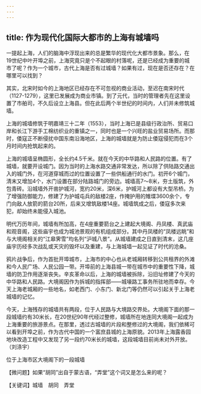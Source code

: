 ```yaml
---
---
---
```

title: 作为现代化国际大都市的上海有城墙吗
---




一提起上海，人们的脑海中浮现出来的总是繁华的现代化大都市景象。那么，在19世纪中叶开埠之前，上海究竟只是个不起眼的村落呢，还是已经成为重要的城市了呢？作为一个城市，古代上海是否有过城墙？如果有过，现在是否还存在？在哪里可以找到？

其实，北宋时如今的上海地区已经存在不可忽视的商业活动，至迟在南宋时代（1127-1279），这里已发展成为商业市镇。到了元代，当时的管理者先在这里设置了市舶司，不久后设立上海县。但在此后两个半世纪的时间内，人们并未修筑城墙。

上海的城墙修筑于明嘉靖三十二年（1553），当时上海已是县级行政治所、贸易口岸和长江下游手工棉纺织业的重镇之一，同时也是一个兴旺的盐业贸易场所。而那时，倭寇正不断侵扰中国东南沿海地区，上海的城墙就是为防止倭寇侵犯而在3个月时间内抢筑起来的。

上海的城墙呈椭圆形，全长约4.5千米。就在今天的中华路和人民路的位置。有了城墙，就要开设城门。因为当时的上海水路交通非常发达，所以除了供陆路交通出入的城门外，在河道穿城而过的位置设置了一些供船通行的水门。初开6个城门，清末又增加4个，水门设置在部分陆路城门的旁边。城墙高7～8米，夯土版筑，外包青砖。沿城墙外开凿护城河，宽约20米，深6米，护城河上都设有大型吊桥。为了增强防御能力，修建了为护城屯兵的敌楼2座，作掩护用的雉堞3600余个，专门向敌人放箭的箭台20所，后来又增筑敌楼14座。城墙筑成之后，倭寇多次来犯，却始终未能侵入城池。

明代万历年间，城墙有所加高，在4座重要箭台之上建起大境阁、丹凤楼、真武庙和观音阁，这些庙宇也成为城池景观的有机组成部分。其中丹凤楼的“凤楼远眺”和与大境阁相关的“江皋霁雪”均名列“沪城八景”。从城墙建成之日直到清末，这几座庙宇历经多次战乱或天灾的毁坏以及重建，与上海城墙一起见证了时代的沧桑。

鸦片战争后，作为首批开埠城市，上海市的中心也从老城厢转移到公共租界的外滩和今人民广场、人民公园一带。开埠前的上海县城一带在城市中的重要性下降，城墙的防卫作用逐渐丧失。辛亥革命以后，上海的城墙被拆除，沿旧址修建了今天的中华路和人民路。大境阁因作为拆城的指挥部——城壕路工事务所驻地而幸存。今天上海老城厢的一些地名，如老西门、小东门、新北门等仍然可以引起关于上海老城墙的记忆。

今天，上海残存的城墙共有两段，位于人民路与大境路交界处。大境阁下面的那一段城墙约有30米长，在20世纪90年代经过整修，城墙所在地连同大境阁一起成为上海重要的旅游景点。在那里，透过古城墙的片段和整修过的大境阁，我们依稀可以看到开埠之前，作为古代中国的一个富庶县城的上海原貌。2013年上海露香园地块改造工程中又发现了另一段约70米长的城墙，这段城墙目前尚未对外开放。（刘涤宇）

位于上海市区大境阁下的一段城墙





【微问题】如果“胡同”出自于蒙古语，“弄堂”这个词又是怎么来的呢？

【关键词】城墙　胡同　弄堂